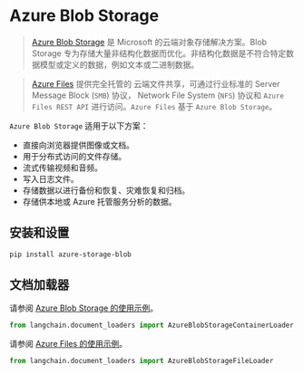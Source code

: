 # Azure Blob Storage

>[Azure Blob Storage](https://learn.microsoft.com/en-us/azure/storage/blobs/storage-blobs-introduction) 是 Microsoft 的云端对象存储解决方案。Blob Storage 专为存储大量非结构化数据而优化。非结构化数据是不符合特定数据模型或定义的数据，例如文本或二进制数据。

>[Azure Files](https://learn.microsoft.com/en-us/azure/storage/files/storage-files-introduction) 提供完全托管的
> 云端文件共享，可通过行业标准的 Server Message Block (`SMB`) 协议，
> Network File System (`NFS`) 协议和 `Azure Files REST API` 进行访问。`Azure Files` 基于 `Azure Blob Storage`。

`Azure Blob Storage` 适用于以下方案：
- 直接向浏览器提供图像或文档。
- 用于分布式访问的文件存储。
- 流式传输视频和音频。
- 写入日志文件。
- 存储数据以进行备份和恢复、灾难恢复和归档。
- 存储供本地或 Azure 托管服务分析的数据。

## 安装和设置

```bash
pip install azure-storage-blob
```


## 文档加载器

请参阅 [Azure Blob Storage 的使用示例](/docs/modules/data_connection/document_loaders/integrations/azure_blob_storage_container.html)。

```python
from langchain.document_loaders import AzureBlobStorageContainerLoader
```

请参阅 [Azure Files 的使用示例](/docs/modules/data_connection/document_loaders/integrations/azure_blob_storage_file.html)。

```python
from langchain.document_loaders import AzureBlobStorageFileLoader
```
